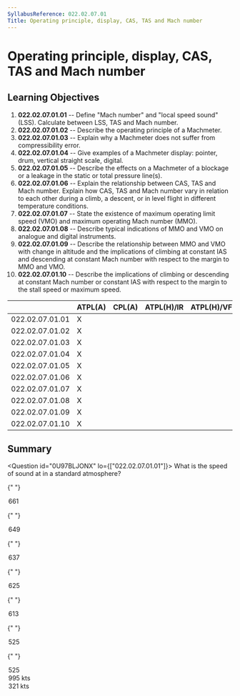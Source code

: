 ```yaml
---
SyllabusReference: 022.02.07.01
Title: Operating principle, display, CAS, TAS and Mach number
---
```


# Operating principle, display, CAS, TAS and Mach number

## Learning Objectives

1.  **022.02.07.01.01** -- Define "Mach number" and "local speed sound" (LSS).
    Calculate between LSS, TAS and Mach number.
2.  **022.02.07.01.02** -- Describe the operating principle of a Machmeter.
3.  **022.02.07.01.03** -- Explain why a Machmeter does not suffer from
    compressibility error.
4.  **022.02.07.01.04** -- Give examples of a Machmeter display: pointer, drum,
    vertical straight scale, digital.
5.  **022.02.07.01.05** -- Describe the effects on a Machmeter of a blockage or a
    leakage in the static or total pressure line(s).
6.  **022.02.07.01.06** -- Explain the relationship between CAS, TAS and Mach
    number. Explain how CAS, TAS and Mach number vary in relation to each other
    during a climb, a descent, or in level flight in different temperature
    conditions.
7.  **022.02.07.01.07** -- State the existence of maximum operating limit speed
    (VMO) and maximum operating Mach number (MMO).
8.  **022.02.07.01.08** -- Describe typical indications of MMO and VMO on
    analogue and digital instruments.
9.  **022.02.07.01.09** -- Describe the relationship between MMO and VMO with
    change in altitude and the implications of climbing at constant IAS and
    descending at constant Mach number with respect to the margin to MMO and VMO.
10. **022.02.07.01.10** -- Describe the implications of climbing or descending
    at constant Mach number or constant IAS with respect to the margin to the
    stall speed or maximum speed.

|                 | ATPL(A) | CPL(A) | ATPL(H)/IR | ATPL(H)/VFR | CPL(H) | IR  | CBIR(A) |
| --------------- | ------- | ------ | ---------- | ----------- | ------ | --- | ------- |
| 022.02.07.01.01 | X       |        |            |             |        |     |         |
| 022.02.07.01.02 | X       |        |            |             |        |     |         |
| 022.02.07.01.03 | X       |        |            |             |        |     |         |
| 022.02.07.01.04 | X       |        |            |             |        |     |         |
| 022.02.07.01.05 | X       |        |            |             |        |     |         |
| 022.02.07.01.06 | X       |        |            |             |        |     |         |
| 022.02.07.01.07 | X       |        |            |             |        |     |         |
| 022.02.07.01.08 | X       |        |            |             |        |     |         |
| 022.02.07.01.09 | X       |        |            |             |        |     |         |
| 022.02.07.01.10 | X       |        |            |             |        |     |         |

## Summary

<Question id="0U97BLJONX" lo={["022.02.07.01.01"]}>
  <Text variant="oneCorrect">
    What is the speed of sound at <Subject /> in a standard atmosphere?
  </Text>

{" "}

<Option subject={[["the Sea Level"]]} why="LSS = 38.95 * sqrt( 273 + 15 )">
  661
</Option>

{" "}

<Option
  subject={[["FL50"]]}
  why="correct for FL50: LSS = 38.95 * sqrt(273 + 15  - 2 * 5)"
>
  649
</Option>

{" "}

<Option
  subject={[["FL100"]]}
  why="correct for FL100: LSS = 38.95 * sqrt(273 + 15  - 2 * 10)"
>
  637
</Option>

{" "}

<Option
  subject={[["FL150"]]}
  why="correct for FL150: LSS = 38.95 * sqrt(273 + 15  - 2 * 15)"
>
  625
</Option>

{" "}

<Option
  subject={[["FL200"]]}
  why="correct for FL200: LSS = 38.95 * sqrt(273 + 15  - 2 * 20)"
>
  613
</Option>

{" "}

<Option
  subject={[["FL350"]]}
  why="correct for FL350: LSS = 38.95 * sqrt(273 + 15  - 2 * 53)"
>
  525
</Option>

{" "}

<Option
  subject={[["FL400"]]}
  why="correct for FL400: LSS = 38.95 * sqrt(273 + 15  - 53)"
>
  525
</Option>

  <Option>995 kts</Option>
  <Option>321 kts</Option>
</Question>
